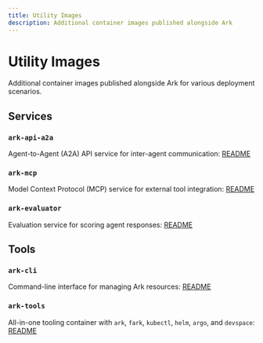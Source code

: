 ```yaml
---
title: Utility Images
description: Additional container images published alongside Ark
---
```


# Utility Images

Additional container images published alongside Ark for various deployment scenarios.

## Services

### `ark-api-a2a`
Agent-to-Agent (A2A) API service for inter-agent communication:
[README](https://github.com/mckinsey/agents-at-scale-ark/tree/main/services/ark-api-a2a)

### `ark-mcp`
Model Context Protocol (MCP) service for external tool integration:
[README](https://github.com/mckinsey/agents-at-scale-ark/blob/main/services/ark-mcp/README.md)

### `ark-evaluator`
Evaluation service for scoring agent responses:
[README](https://github.com/mckinsey/agents-at-scale-ark/blob/main/services/ark-evaluator/README.md)

## Tools

### `ark-cli`
Command-line interface for managing Ark resources:
[README](https://github.com/mckinsey/agents-at-scale-ark/tree/main/tools/ark-cli)

### `ark-tools`
All-in-one tooling container with `ark`, `fark`, `kubectl`, `helm`, `argo`, and `devspace`:
[README](https://github.com/mckinsey/agents-at-scale-ark/blob/main/images/ark-tools/README.md)
